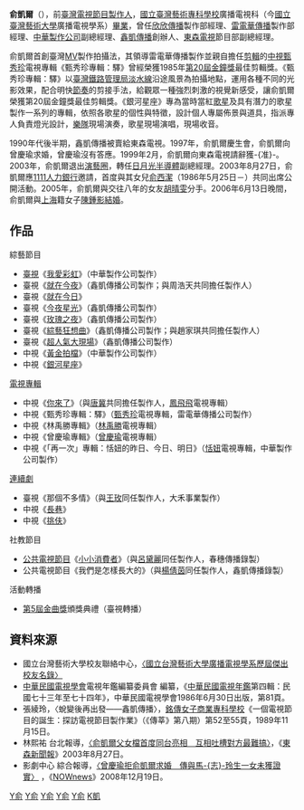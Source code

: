 '''俞凱爾'''（{{bd|1952年|11月24日||||Y俞}}），前[[臺灣|臺灣]][[電視節目|電視節目]][[製作人|製作人]]，[[國立臺灣藝術專科學校|國立臺灣藝術專科學校]]廣播電視科（今[[國立臺灣藝術大學|國立臺灣藝術大學]]廣播電視學系）[[畢業|畢業]]，曾任[[欣欣傳播|欣欣傳播]]製作部經理、[[雷電華傳播|雷電華傳播]]製作部經理、[[中華製作公司|中華製作公司]]副總經理、[[鑫凱傳播|鑫凱傳播]]創辦人、[[東森電視|東森電視]]節目部副總經理。

俞凱爾首創臺灣[[MV|MV]]製作拍攝法，其領導雷電華傳播製作並親自擔任[[剪輯|剪輯]]的[[中視|中視]][[甄秀珍|甄秀珍]]電視專輯《甄秀珍專輯：驛》曾經榮獲1985年[[第20屆金鐘獎|第20屆金鐘獎]]最佳剪輯獎。《甄秀珍專輯：驛》以[[臺灣鐵路管理局|臺灣鐵路管理局]][[淡水線_(台鐵)|淡水線]]沿途風景為拍攝地點，運用各種不同的光影效果，配合明快[[節奏|節奏]]的剪接手法，給觀眾一種強烈刺激的視覺新感受，讓俞凱爾榮獲第20屆金鐘獎最佳剪輯獎。《銀河星座》專為當時當紅[[歌星|歌星]]及具有潛力的歌星製作一系列的專輯，依照各歌星的個性與特徵，設計個人專屬佈景與道具，指派專人負責燈光設計，[[樂隊|樂隊]]現場演奏，歌星現場演唱，現場收音。

1990年代後半期，鑫凱傳播被賣給東森電視。1997年，俞凱爾慶生會，俞凱爾向曾慶瑜求婚，曾慶瑜沒有答應。1999年2月，俞凱爾向東森電視請辭獲-{准}-。2003年，俞凱爾退出[[演藝圈|演藝圈]]，轉任[[日月光半導體|日月光半導體]]副總經理。2003年8月27日，俞凱爾應[[1111人力銀行|1111人力銀行]]邀請，首度與其女兒[[俞西潔|俞西潔]]（1986年5月25日－）共同出席公開活動。2005年，俞凱爾與交往八年的女友[[胡晴雯|胡晴雯]]分手。2006年6月13日晚間，俞凱爾與[[上海|上海]]籍女子[[陳鍾影|陳鍾影]][[結婚|結婚]]。

==作品==
;綜藝節目
*[[臺視|臺視]]《[[我愛彩虹|我愛彩虹]]》（中華製作公司製作）
*臺視《[[就在今夜|就在今夜]]》（鑫凱傳播公司製作；與周浩天共同擔任製作人）
*臺視《[[就在今日|就在今日]]》
*臺視《[[今夜星光|今夜星光]]》（鑫凱傳播公司製作）
*臺視《[[玫瑰之夜|玫瑰之夜]]》（鑫凱傳播公司製作）
*臺視《[[綜藝狂想曲|綜藝狂想曲]]》（鑫凱傳播公司製作；與趙家琪共同擔任製作人）
*臺視《[[超人氣大現場|超人氣大現場]]》（鑫凱傳播公司製作）
*中視《[[黃金拍檔|黃金拍檔]]》（中華製作公司製作）
*中視《[[銀河星座|銀河星座]]》

;[[電視專輯|電視專輯]]
*中視《[[你來了|你來了]]》（與[[唐冀|唐冀]]共同擔任製作人，[[鳳飛飛|鳳飛飛]]電視專輯）
*中視《甄秀珍專輯：驛》（[[甄秀珍|甄秀珍]]電視專輯，雷電華傳播公司製作）
*中視《林禹勝專輯》（[[林禹勝|林禹勝]]電視專輯）
*中視《曾慶瑜專輯》（[[曾慶瑜|曾慶瑜]]電視專輯）
*中視《「再一次」專輯：恬妞的昨日、今日、明日》（[[恬妞|恬妞]]電視專輯，中華製作公司製作）

;[[連續劇|連續劇]]
*臺視《那個不多情》（與[[王玫|王玫]]同任製作人，大禾事業製作）
*中視《[[長巷|長巷]]》
*中視《[[挑伕|挑伕]]》

;社教節目
*[[公共電視節目|公共電視節目]]《[[小小消費者|小小消費者]]》（與[[呂黛麗|呂黛麗]]同任製作人，春穗傳播錄製）
*公共電視節目《我們是怎樣長大的》（與[[楊倩茵|楊倩茵]]同任製作人，鑫凱傳播錄製）

;活動轉播
*[[第5屆金曲獎|第5屆金曲獎]]頒獎典禮（臺視轉播）

==資料來源==
*國立台灣藝術大學校友聯絡中心，[https://web.archive.org/web/20090915200627/http://www.ntua.edu.tw/~d055/schoolfellow/index-3.html 〈國立台灣藝術大學廣播電視學系歷屆傑出校友名錄〉]
*[[中華民國電視學會|中華民國電視學會]]電視年鑑編纂委員會 編纂，《[[中華民國電視年鑑|中華民國電視年鑑]]第四輯：民國七十三年至七十四年》，中華民國電視學會1986年6月30日出版，第81頁。
*張綾玲，〈蛻變後再出發——鑫凱傳播〉，[[銘傳女子商業專科學校|銘傳女子商業專科學校]]《一個電視節目的誕生：探訪電視節目製作業》（《傳莘》第八期）第52至55頁，1989年11月15日。
*林熙祐 台北報導，[http://www.nownews.com/2003/08/27/326-1504175.htm 〈俞凱爾父女檔首度同台亮相　互相吐槽對方最難搞〉]，《[[東森新聞報|東森新聞報]]》2003年8月27日。
*影劇中心 綜合報導，[http://www.nownews.com/2008/12/19/340-2383452.htm 〈曾慶瑜拒俞凱爾求婚　傳與馬-{志}-玲生一女未獲證實〉] {{Wayback|url=http://www.nownews.com/2008/12/19/340-2383452.htm |date=20120615080035 }}，《[[NOWnews|NOWnews]]》2008年12月19日。

[[Category:台灣電視製作人|Y俞]]
[[Category:台灣經紀人|Y俞]]
[[Category:國立臺灣藝術專科學校校友|Y俞]]
[[Category:金鐘獎得主|Y俞]]
[[Category:黃金拍檔|Y俞]]
[[Category:俞姓|K凱]]